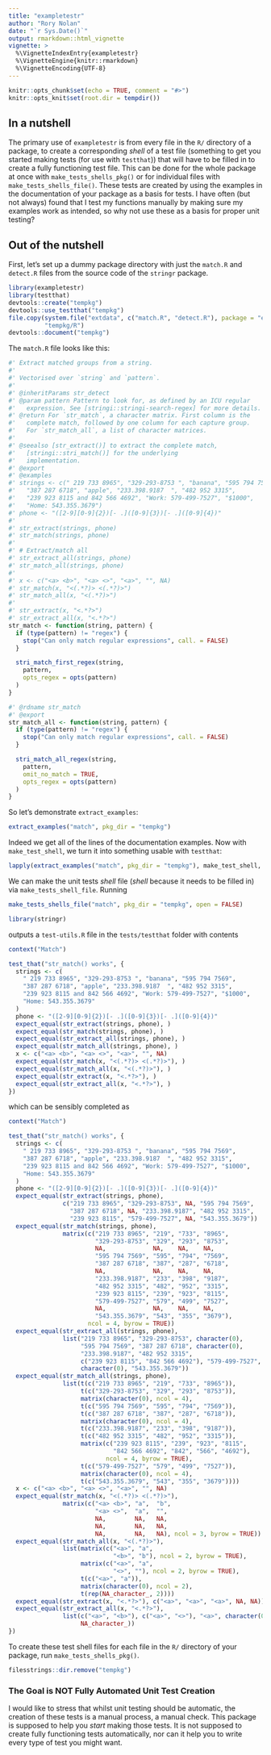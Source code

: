 ```yaml
---
title: "exampletestr"
author: "Rory Nolan"
date: "`r Sys.Date()`"
output: rmarkdown::html_vignette
vignette: >
  %\VignetteIndexEntry{exampletestr}
  %\VignetteEngine{knitr::rmarkdown}
  %\VignetteEncoding{UTF-8}
---
```


```r
knitr::opts_chunk$set(echo = TRUE, comment = "#>")
knitr::opts_knit$set(root.dir = tempdir())
```

## In a nutshell
The primary use of `exampletestr` is from every file in the `R/` directory of a package, to create a corresponding _shell_ of a test file (something to get you started making tests (for use with `testthat`)) that will have to be filled in to create a fully functioning test file. This can be done for the whole package at once with `make_tests_shells_pkg()` or for individual files with `make_tests_shells_file()`. These tests are created by using the examples in the documentation of your package as a basis for tests. I have often (but not always) found that I test my functions manually by making sure my examples work as intended, so why not use these as a basis for proper unit testing?

## Out of the nutshell
First, let's set up a dummy package directory with just the `match.R` and `detect.R` files from the source code of the `stringr` package.
```r
library(exampletestr)
library(testthat)
devtools::create("tempkg")
devtools::use_testthat("tempkg")
file.copy(system.file("extdata", c("match.R", "detect.R"), package = "exampletestr"), 
          "tempkg/R")
devtools::document("tempkg")
```

The `match.R` file looks like this:
```r
#' Extract matched groups from a string.
#'
#' Vectorised over `string` and `pattern`.
#'
#' @inheritParams str_detect
#' @param pattern Pattern to look for, as defined by an ICU regular
#'   expression. See [stringi::stringi-search-regex] for more details.
#' @return For `str_match`, a character matrix. First column is the
#'   complete match, followed by one column for each capture group.
#'   For `str_match_all`, a list of character matrices.
#'
#' @seealso [str_extract()] to extract the complete match,
#'   [stringi::stri_match()] for the underlying
#'   implementation.
#' @export
#' @examples
#' strings <- c(" 219 733 8965", "329-293-8753 ", "banana", "595 794 7569",
#'   "387 287 6718", "apple", "233.398.9187  ", "482 952 3315",
#'   "239 923 8115 and 842 566 4692", "Work: 579-499-7527", "$1000",
#'   "Home: 543.355.3679")
#' phone <- "([2-9][0-9]{2})[- .]([0-9]{3})[- .]([0-9]{4})"
#'
#' str_extract(strings, phone)
#' str_match(strings, phone)
#'
#' # Extract/match all
#' str_extract_all(strings, phone)
#' str_match_all(strings, phone)
#'
#' x <- c("<a> <b>", "<a> <>", "<a>", "", NA)
#' str_match(x, "<(.*?)> <(.*?)>")
#' str_match_all(x, "<(.*?)>")
#'
#' str_extract(x, "<.*?>")
#' str_extract_all(x, "<.*?>")
str_match <- function(string, pattern) {
  if (type(pattern) != "regex") {
    stop("Can only match regular expressions", call. = FALSE)
  }

  stri_match_first_regex(string,
    pattern,
    opts_regex = opts(pattern)
  )
}

#' @rdname str_match
#' @export
str_match_all <- function(string, pattern) {
  if (type(pattern) != "regex") {
    stop("Can only match regular expressions", call. = FALSE)
  }

  stri_match_all_regex(string,
    pattern,
    omit_no_match = TRUE,
    opts_regex = opts(pattern)
  )
}
```
So let's demonstrate `extract_examples`:
```r
extract_examples("match", pkg_dir = "tempkg")
```

Indeed we get all of the lines of the documentation examples. Now with `make_test_shell`, we turn it into something usable with `testthat`:
```r
lapply(extract_examples("match", pkg_dir = "tempkg"), make_test_shell, "whatevs")
```

We can make the unit tests _shell_ file (_shell_ because it needs to be filled in) via `make_tests_shell_file`. Running 
```r
make_tests_shells_file("match", pkg_dir = "tempkg", open = FALSE)
```
```r
library(stringr)
```
outputs a `test-utils.R` file in the `tests/testthat` folder with contents
```r
context("Match")

test_that("str_match() works", {
  strings <- c(
    " 219 733 8965", "329-293-8753 ", "banana", "595 794 7569",
    "387 287 6718", "apple", "233.398.9187  ", "482 952 3315",
    "239 923 8115 and 842 566 4692", "Work: 579-499-7527", "$1000",
    "Home: 543.355.3679"
  )
  phone <- "([2-9][0-9]{2})[- .]([0-9]{3})[- .]([0-9]{4})"
  expect_equal(str_extract(strings, phone), )
  expect_equal(str_match(strings, phone), )
  expect_equal(str_extract_all(strings, phone), )
  expect_equal(str_match_all(strings, phone), )
  x <- c("<a> <b>", "<a> <>", "<a>", "", NA)
  expect_equal(str_match(x, "<(.*?)> <(.*?)>"), )
  expect_equal(str_match_all(x, "<(.*?)>"), )
  expect_equal(str_extract(x, "<.*?>"), )
  expect_equal(str_extract_all(x, "<.*?>"), )
})
```
which can be sensibly completed as
```r
context("Match")

test_that("str_match() works", {
  strings <- c(
    " 219 733 8965", "329-293-8753 ", "banana", "595 794 7569",
    "387 287 6718", "apple", "233.398.9187  ", "482 952 3315",
    "239 923 8115 and 842 566 4692", "Work: 579-499-7527", "$1000",
    "Home: 543.355.3679"
  )
  phone <- "([2-9][0-9]{2})[- .]([0-9]{3})[- .]([0-9]{4})"
  expect_equal(str_extract(strings, phone), 
               c("219 733 8965", "329-293-8753", NA, "595 794 7569", 
                 "387 287 6718", NA, "233.398.9187", "482 952 3315", 
                 "239 923 8115", "579-499-7527", NA, "543.355.3679"))
  expect_equal(str_match(strings, phone), 
               matrix(c("219 733 8965", "219", "733", "8965",
                        "329-293-8753", "329", "293", "8753",
                        NA,             NA,    NA,    NA,    
                        "595 794 7569", "595", "794", "7569",
                        "387 287 6718", "387", "287", "6718",
                        NA,             NA,    NA,    NA,    
                        "233.398.9187", "233", "398", "9187",
                        "482 952 3315", "482", "952", "3315",
                        "239 923 8115", "239", "923", "8115",
                        "579-499-7527", "579", "499", "7527",
                        NA,             NA,    NA,    NA,    
                        "543.355.3679", "543", "355", "3679"), 
                      ncol = 4, byrow = TRUE))
  expect_equal(str_extract_all(strings, phone), 
               list("219 733 8965", "329-293-8753", character(0), 
                    "595 794 7569", "387 287 6718", character(0),
                    "233.398.9187", "482 952 3315", 
                    c("239 923 8115", "842 566 4692"), "579-499-7527",
                    character(0), "543.355.3679"))
  expect_equal(str_match_all(strings, phone), 
               list(t(c("219 733 8965", "219", "733", "8965")),
                    t(c("329-293-8753", "329", "293", "8753")),
                    matrix(character(0), ncol = 4),
                    t(c("595 794 7569", "595", "794", "7569")),
                    t(c("387 287 6718", "387", "287", "6718")),
                    matrix(character(0), ncol = 4),
                    t(c("233.398.9187", "233", "398", "9187")),
                    t(c("482 952 3315", "482", "952", "3315")),
                    matrix(c("239 923 8115", "239", "923", "8115",
                             "842 566 4692", "842", "566", "4692"),
                           ncol = 4, byrow = TRUE),
                    t(c("579-499-7527", "579", "499", "7527")),
                    matrix(character(0), ncol = 4),
                    t(c("543.355.3679", "543", "355", "3679"))))
  x <- c("<a> <b>", "<a> <>", "<a>", "", NA)
  expect_equal(str_match(x, "<(.*?)> <(.*?)>"),
               matrix(c("<a> <b>", "a",  "b", 
                        "<a> <>",  "a",  "",
                        NA,        NA,   NA,  
                        NA,        NA,   NA,  
                        NA,        NA,   NA), ncol = 3, byrow = TRUE))
  expect_equal(str_match_all(x, "<(.*?)>"), 
               list(matrix(c("<a>", "a", 
                             "<b>", "b"), ncol = 2, byrow = TRUE),
                    matrix(c("<a>", "a", 
                             "<>", ""), ncol = 2, byrow = TRUE),
                    t(c("<a>", "a")),
                    matrix(character(0), ncol = 2),
                    t(rep(NA_character_, 2))))
  expect_equal(str_extract(x, "<.*?>"), c("<a>", "<a>", "<a>", NA, NA))
  expect_equal(str_extract_all(x, "<.*?>"), 
               list(c("<a>", "<b>"), c("<a>", "<>"), "<a>", character(0),
                    NA_character_))
})
```

To create these test shell files for each file in the `R/` directory of your package, run `make_tests_shells_pkg()`.


```r
filesstrings::dir.remove("tempkg")
```

### The Goal is NOT Fully Automated Unit Test Creation
I would like to stress that whilst unit testing should be automatic, the creation of these tests is a manual process, a manual check. This package is supposed to help you *start* making those tests. It is not supposed to create fully functioning tests automatically, nor can it help you to write every type of test you might want.
